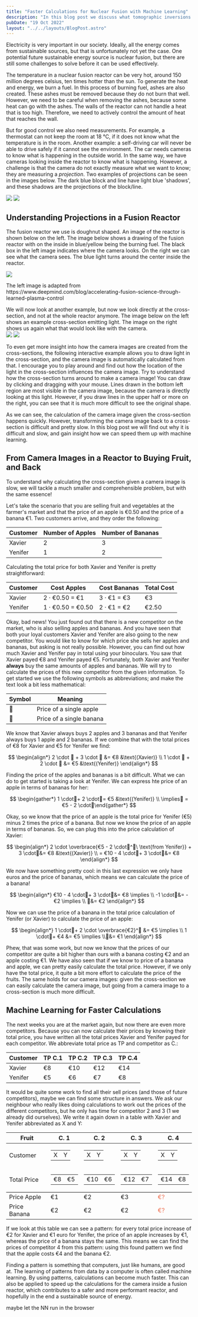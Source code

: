 ```yaml
---
title: "Faster Calculations for Nuclear Fusion with Machine Learning"
description: "In this blog post we discuss what tomographic inversions are, and in what fields we might find them. Solving inverse problems is difficult, so we work through examples, and use an interactive tool to visualize the inversion problem."
pubDate: "19 Oct 2022"
layout: "../../layouts/BlogPost.astro"
---
```



Electricity is very important in our society. Ideally, all the energy comes from sustainable sources, but that is unfortunately not yet the case. One potential future sustainable energy source is nuclear fusion, but there are still some challenges to solve before it can be used effectively.

The temperature in a nuclear fusion reactor can be very hot, around 150 million degrees celsius, ten times hotter than the sun. To generate the heat and energy, we burn a fuel. In this process of burning fuel, ashes are also created. These ashes must be removed because they do not burn that well. However, we need to be careful when removing the ashes, because some heat can go with the ashes. The walls of the reactor can not handle a heat that is too high. Therefore, we need to actively control the amount of heat that reaches the wall.

But for good control we also need measurements. For example, a thermostat can not keep the room at 18 °C, if it does not know what the temperature is in the room. Another example: a self-driving car will never be able to drive safely if it cannot see the environment. The car needs cameras to know what is happening in the outside world. In the same way, we have cameras looking inside the reactor to know what is happening. However, a challenge is that the camera do not exactly measure what we want to know; they are measuring a _projection_. Two examples of projections can be seen in the images below. The dark blue block and line have light blue 'shadows', and these shadows are the projections of the block/line.

<div class="flex flex-col md:flex-row">
  <img
    class="object-contain md:w-1/2 w-full"
    src="/blogdata/machine-learning-reconstruction/projection-1.svg"
  />
  <img
    class="object-contain md:w-1/2 w-full"
    src="/blogdata/machine-learning-reconstruction/projection-2.svg"
  />
</div>

## Understanding Projections in a Fusion Reactor

The fusion reactor we use is doughnut shaped. An image of the reactor is shown below on the left. The image below shows a drawing of the fusion reactor with on the inside in blue/yellow being the burning fuel. The black box in the left image indicates where the camera looks. On the right we can see what the camera sees. The blue light turns around the center inside the reactor.

<div class="flex flex-col md:flex-row">
  <img class="object-contain w-full" src="/blogdata/machine-learning-reconstruction/drawing_test1.svg" />
</div>
<p class="text-xs text-left mt-0">
  The left image is adapted from
  https://www.deepmind.com/blog/accelerating-fusion-science-through-learned-plasma-control
</p>
We will now look at another example, but now we look directly at the cross-section, and not at the whole
reactor anymore. The image below on the left shows an example cross-section emitting light. The image on the
right shows us again what that would look like with the camera.

<div class="flex flex-row justify-between items-start content-start max-w-full">
  <img
    class="object-contain w-5/12 md:w-auto md:max-h-[384px]"
    src="/blogdata/machine-learning-reconstruction/example_pol.png"
  />
  <img
    class="object-contain w-7/12 md:w-auto md:max-h-[384px]"
    src="/blogdata/machine-learning-reconstruction/example_camera_image.png"
  />
</div>

To even get more insight into how the camera images are created from the cross-sections, the following interactive example allows you to draw light in the cross-section, and the camera image is automatically calculated from that. I encourage you to play around and find out how the location of the light in the cross-section influences the camera image. Try to understand how the cross-section turns around to make a camera image! You can draw by clicking and dragging with your mouse. Lines drawn in the bottom left region are most visible in the camera image, because the camera is directly looking at this light. However, if you draw lines in the upper half or more on the right, you can see that it is much more difficult to see the original shape.

<DrawPoloidalCamera client:load />

As we can see, the calculation of the camera image given the cross-section happens quickly. However, transforming the camera image back to a cross-section is difficult and pretty slow. In this blog post we will find out why it is difficult and slow, and gain insight how we can speed them up with machine learning.

## From Camera Images in a Reactor to Buying Fruit, and Back

To understand why calculating the cross-section given a camera image is slow, we will tackle a much smaller and comprehensible problem, but with the same essence!

Let's take the scenario that you are selling fruit and vegetables at the farmer's market and that the price of an apple is €0.50 and the price of a banana €1. Two customers arrive, and they order the following:

| Customer | Number of Apples | Number of Bananas |
| -------- | ---------------- | ----------------- |
| Xavier   | 2                | 3                 |
| Yenifer  | 1                | 2                 |

Calculating the total price for both Xavier and Yenifer is pretty straightforward:

| Customer | Cost Apples             | Cost Bananas      | Total Cost |
| -------- | ----------------------- | ----------------- | ---------- |
| Xavier   | 2 $\cdot$ €0.50 = €1    | 3 $\cdot$ €1 = €3 | €3         |
| Yenifer  | 1 $\cdot$ €0.50 = €0.50 | 2 $\cdot$ €1 = €2 | €2.50      |

Okay, bad news! You just found out that there is a new competitor on the market, who is also selling apples and bananas. And you have seen that both your loyal customers Xavier and Yenifer are also going to the new competitor. You would like to know for which price she sells her apples and bananas, but asking is not really possible. However, you can find out how much Xavier and Yenifer pay in total using your binoculars. You saw that Xavier payed €8 and Yenifer payed €5. Fortunately, both Xavier and Yenifer **always** buy the same amounts of apples and bananas. We will try to calculate the prices of this new competitor from the given information. To get started we use the following symbols as abbreviations; and make the text look a bit less mathematical:

| Symbol | Meaning                  |
| ------ | ------------------------ |
| 🍎     | Price of a single apple  |
| 🍌     | Price of a single banana |

We know that Xavier always buys 2 apples and 3 bananas and that Yenifer always buys 1 apple and 2 bananas. If we combine that with the total prices of €8 for Xavier and €5 for Yenifer we find:

$$
\begin{align*}
  2 \cdot 🍎 + 3 \cdot 🍌 &= €8 &\text{(Xavier)} \\
  1 \cdot 🍎 + 2 \cdot 🍌 &= €5 &\text{(Yenifer)}
\end{align*}
$$

Finding the price of the apples and bananas is a bit difficult. What we can do to get started is taking a look at Yenifer. We can express hte price of an apple in terms of bananas for her:

$$
\begin{gather*}
  1 \cdot🍎+ 2 \cdot🍌= €5 &\text{(Yenifer)} \\
  \implies🍎 =  €5 - 2 \cdot🍌\end{gather*}
$$

Okay, so we know that the price of an apple is the total price for Yenifer (€5) minus 2 times the price of a banana. But now we know the price of an apple in terms of bananas. So, we can plug this into the price calculation of Xavier:

$$
\begin{align*}
 2 \cdot \overbrace{€5 - 2 \cdot🍌^🍎\  \text{from Yenifer}} + 3 \cdot🍌&= €8 &\text{(Xavier)} \\
 = €10 - 4 \cdot🍌+ 3 \cdot🍌&= €8
\end{align*}
$$

We now have something pretty cool: in this last expression we only have euros and the price of bananas, which means we can calculate the price of a banana!

$$
\begin{align*}
  €10 - 4 \cdot🍌+ 3 \cdot🍌&= €8 \implies \\
  -1 \cdot🍌&= - €2 \implies \\
🍌&= €2
\end{align*}
$$

Now we can use the price of a banana in the total price calculation of Yenifer (or Xavier) to calculate the price of an apple:

$$
\begin{align*}
1 \cdot🍎+ 2 \cdot \overbrace{€2}^🍌 &= €5 \implies \\
1 \cdot🍎+ €4 &= €5 \implies \\🍎&= €1
\end{align*}
$$

Phew, that was some work, but now we know that the prices of our competitor are quite a bit higher than ours with a banana costing €2 and an apple costing €1. We have also seen that if we know to price of a banana and apple, we can pretty easily calculate the total price. However, if we only have the total price, it quite a bit more effort to calculate the price of the fruits. The same holds for our camera images: given the cross-section we can easily calculate the camera image, but going from a camera image to a cross-section is much more difficult.

## Machine Learning for Faster Calculations

The next weeks you are at the market again, but now there are even more competitors. Because you can now calculate their prices by knowing their total price, you have written all the total prices Xavier and Yenifer payed for each competitor. We abbreviate total price as TP and competitor as C.:

| Customer | TP C.1 | TP C.2 | TP C.3 | TP C.4 |
| -------- | ------- | ------- | ------- | ------- |
| Xavier   | €8      | €10     | €12     | €14     |
| Yenifer  | €5      | €6      | €7      | €8      |

It would be quite some work to find all their sell prices (and those of future competitors), maybe we can find some structure in answers. We ask our neighbour who really likes doing calculations to work out the prices of the different competitors, but he only has time for competitor 2 and 3 (1 we already did ourselves). We write it again down in a table with Xavier and Yenifer abbreviated as X and Y:

<table>
  <thead>
    <tr>
      <th>Fruit</th>
      <th>C. 1</th>
      <th>C. 2</th>
      <th>C. 3</th>
      <th>C. 4</th>
    </tr>
  </thead>
  <tbody>
    <tr>
      <td>Customer</td>
      <td>
        <table>
          <tr style="border-bottom: 0px;">
            <td>X</td>
            <td>Y</td>
          </tr>
        </table>
      </td>
      <td>
        <table>
          <tr style="border-bottom: 0px;">
            <td>X</td>
            <td>Y</td>
          </tr>
        </table>
      </td>
      <td>
        <table>
          <tr style="border-bottom: 0px;">
            <td>X</td>
            <td>Y</td>
          </tr>
        </table>
      </td>
      <td>
        <table>
          <tr style="border-bottom: 0px;">
            <td>X</td>
            <td>Y</td>
          </tr>
        </table>
      </td>
    </tr>
    <tr style="border-bottom: 1px solid black;">
      <td>Total Price</td>
      <td>
        <table>
          <tr style="border-bottom: 0px;">
            <td>€8</td>
            <td>€5</td>
          </tr>
        </table>
      </td>
      <td>
        <table>
          <tr style="border-bottom: 0px;">
            <td>€10</td>
            <td>€6</td>
          </tr>
        </table>
      </td>
      <td>
        <table>
          <tr style="border-bottom: 0px;">
            <td>€12</td>
            <td>€7</td>
          </tr>
        </table>
      </td>
      <td>
        <table>
          <tr style="border-bottom: 0px;">
            <td>€14</td>
            <td>€8</td>
          </tr>
        </table>
      </td>
    </tr>
    <tr>
      <td>Price Apple</td>
      <td>€1</td>
      <td>€2</td>
      <td>€3</td>
      <td style="color: #ee6c4dff;">€?</td>
    </tr>
    <tr>
      <td>Price Banana</td>
      <td>€2</td>
      <td>€2</td>
      <td>€2</td>
      <td style="color: #ee6c4dff">€?</td>
    </tr>
  </tbody>
</table>

If we look at this table we can see a pattern: for every total price increase of €2 for Xavier and €1 euro for Yenifer, the price of an apple increases by €1, whereas the price of a banana stays the same. This means we can find the prices of competitor 4 from this pattern: using this found pattern we find that the apple costs €4 and the banana €2.

Finding a pattern is something that computers, just like humans, are good at. The learning of patterns from data by a computer is often called machine learning. By using patterns, calculations can become much faster. This can also be applied to speed up the calculations for the camera inside a fusion reactor, which contributes to a safer and more performant reactor, and hopefully in the end a sustainable source of energy.

<Todo>maybe let the NN run in the browser</Todo>
